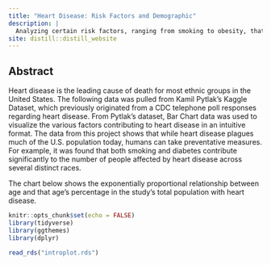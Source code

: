 ```yaml
---
title: "Heart Disease: Risk Factors and Demographic"
description: |
  Analyzing certain risk factors, ranging from smoking to obesity, that increase susceptibility to cardiovascular issues.
site: distill::distill_website
---
```


## Abstract

Heart disease is the leading cause of death for most ethnic groups in the United States. The following data was pulled from Kamil Pytlak's Kaggle Dataset, which previously originated from a CDC telephone poll responses regarding heart disease. From Pytlak's dataset, Bar Chart data was used to visualize the various factors contributing to heart disease in an intuitive format. The data from this project shows that while heart disease plagues much of the U.S. population today, humans can take preventative measures. For example, it was found that both smoking and diabetes contribute significantly to the number of people affected by heart disease across several distinct races.

The chart below shows the exponentially proportional relationship between age and that age's percentage in the study's total population with heart disease.

```r
knitr::opts_chunk$set(echo = FALSE)
library(tidyverse)
library(ggthemes)
library(dplyr)
```

```r
read_rds("introplot.rds")
```